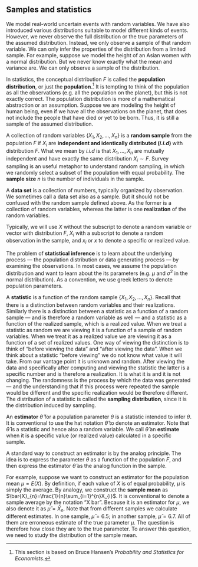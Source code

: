 ## Samples and statistics

We model real-world uncertain events with random variables. We have also
introduced various distributions suitable to model different kinds of
events. However, we never observe the full distribution or the true
parameters of the assumed distribution. Instead, we only observe a
sample of that random variable. We can only infer the properties of the
distribution from a limited sample. For example, suppose we model the
height of an Asian women with a normal distribution. But we never know
exactly what the mean and variance are. We can only observe a sample of
the distribution.

In statistics, the conceptual distribution $F$ is called the
**population distribution**, or just the **population**.[^stat-1] It is
tempting to think of the population as all the observations (e.g. all
the population on the planet), but this is not exactly correct. The
population distribution is more of a mathematical abstraction or an
assumption. Suppose we are modeling the height of human being, even if
we have all the observations on the planet, that does not include the
people that have died or yet to be born. Thus, it is still a sample of
the assumed distribution.

[^stat-1]: This section is based on Bruce Hansen's *Probability and
    Statistics for Economists*.

A collection of random variables $\{X_{1},X_{2},\dots,X_{n}\}$ is a
**random sample** from the population $F$ if $X_{i}$ are **independent
and identically distributed (*i.i.d*)** with distribution $F$. What we
mean by *i.i.d* is that $X_{1},\dots,X_{n}$ are mutually independent and
have exactly the same distribution $X_{i}\sim F$. Survey sampling is an
useful metaphor to understand random sampling, in which we randomly
select a subset of the population with equal probability. The **sample
size** $n$ is the number of individuals in the sample.

A **data set** is a collection of numbers, typically organized by
observation. We sometimes call a data set also as a sample. But it
should not be confused with the random sample defined above. As the
former is a collection of random variables, whereas the latter is one
**realization** of the random variables.

Typically, we will use $X$ without the subscript to denote a random
variable or vector with distribution $F$, $X_{i}$ with a subscript to
denote a random observation in the sample, and $x_{i}$ or $x$ to denote
a specific or realized value.

The problem of **statistical inference** is to learn about the
underlying process --- the population distribution or data generating
process --- by examining the observations. In most cases, we assume the
population distribution and want to learn about the its parameters (e.g.
$\mu$ and $\sigma^{2}$ in the normal distribution). As a convention, we
use greek letters to denote population parameters.

A **statistic** is a function of the random sample
$\{X_{1},X_{2},\dots,X_{n}\}$. Recall that there is a distinction
between random variables and their realizations. Similarly there is a
distinction between a statistic as a function of a random sample --- and
is therefore a random variable as well --- and a statistic as a function
of the realized sample, which is a realized value. When we treat a
statistic as random we are viewing it is a function of a sample of
random variables. When we treat it as a realized value we are viewing it
as a function of a set of realized values. One way of viewing the
distinction is to think of "before viewing the data" and "after viewing
the data". When we think about a statistic "before viewing" we do not
know what value it will take. From our vantage point it is unknown and
random. After viewing the data and specifically after computing and
viewing the statistic the latter is a specific number and is therefore a
realization. It is what it is and it is not changing. The randomness is
the process by which the data was generated --- and the understanding
that if this process were repeated the sample would be different and the
specific realization would be therefore different. The distribution of a
statistic is called the **sampling distribution**, since it is the
distribution induced by sampling.

An **estimator** $\hat{\theta}$ for a population parameter $\theta$ is a
statistic intended to infer $\theta$. It is conventional to use the hat
notation $\hat{\theta}$ to denote an estimator. Note that $\hat{\theta}$
is a statistic and hence also a random variable. We call $\hat{\theta}$
an **estimate** when it is a specific value (or realized value)
calculated in a specific sample.

A standard way to construct an estimator is by the analog principle. The
idea is to express the parameter $\theta$ as a function of the
population $F$, and then express the estimator $\hat{\theta}$ as the
analog function in the sample.

For example, suppose we want to construct an estimator for the
population mean $\mu=E(X)$. By definition, if each value of $X$ is of
equal probability, $\mu$ is simply the average. By analogy, we construct
the **sample mean** as $\bar{X}_{n}=\frac{1}{n}\sum_{i=1}^{n}X_{i}$. It
is conventional to denote a sample average by the notation "X bar".
Because it is an estimator for $\mu$, we also denote it as
$\hat{\mu}=\bar{X}_{n}$. Note that from different samples we calculate
different estimates. In one sample, $\hat{\mu}=6.5$; in another sample,
$\hat{\mu}=6.7$. All of them are erroneous estimate of the true
parameter $\mu$. The question is therefore how close they are to the
true parameter. To answer this question, we need to study the
distribution of the sample mean.

